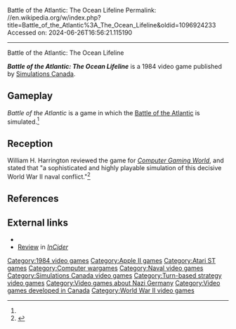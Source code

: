 Battle of the Atlantic: The Ocean Lifeline
Permalink: //en.wikipedia.org/w/index.php?title=Battle_of_the_Atlantic%3A_The_Ocean_Lifeline&oldid=1096924233
Accessed on: 2024-06-26T16:56:21.115190



------
Battle of the Atlantic: The Ocean Lifeline
{{Short description|1984 video game}}
{{Infobox video game
| collapsible = 
| state = 
| italic title = 
| title = Battle of the Atlantic: The Ocean Lifeline
| image = Battle of the Atlantic cover.jpg
| alt = 
| caption = 
| developer = [[Simulations Canada]]
| publisher = [[Simulations Canada]]
| series = 
| engine = 
| platforms = [[Apple II series|Apple II]], [[Atari ST]]
| released = 1984
| genre = Wargame
| modes = 
}}

'''''Battle of the Atlantic: The Ocean Lifeline''''' is a 1984 video game published by [[Simulations Canada]].

==Gameplay==
''Battle of the Atlantic'' is a game in which the [[Battle of the Atlantic]] is simulated.<ref name="CGW29"/>

==Reception==
William H. Harrington reviewed the game for ''[[Computer Gaming World]]'', and stated that "a sophisticated and highly playable simulation of this decisive World War II naval conflict."<ref name="CGW29">{{cite magazine |last=Harrington |first=William H. |title=Battle of the Atlantic |magazine=Computer Gaming World |date=June–July 1986 |volume=1 |issue=29 |pages=22–23}}</ref>

==References==
{{reflist}}

==External links==
*{{MobyGames|/battle-of-the-atlantic-the-ocean-lifeline}}
*[https://archive.org/details/sim_incider-a_1985-07_3_7/page/n109/mode/2up Review] in ''[[InCider]]''

{{Simulations Canada}}

[[Category:1984 video games]]
[[Category:Apple II games]]
[[Category:Atari ST games]]
[[Category:Computer wargames]]
[[Category:Naval video games]]
[[Category:Simulations Canada video games]]
[[Category:Turn-based strategy video games]]
[[Category:Video games about Nazi Germany]]
[[Category:Video games developed in Canada]]
[[Category:World War II video games]]